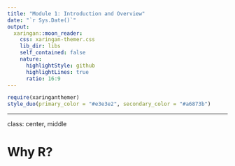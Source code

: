 ```yaml
---
title: "Module 1: Introduction and Overview"
date: "`r Sys.Date()`"
output:
  xaringan::moon_reader:
    css: xaringan-themer.css
    lib_dir: libs
    self_contained: false
    nature:
      highlightStyle: github
      highlightLines: true
      ratio: 16:9
---
```


```r
require(xaringanthemer)
style_duo(primary_color = "#e3e3e2", secondary_color = "#a6873b")
```




---
class: center, middle

# Why R?


